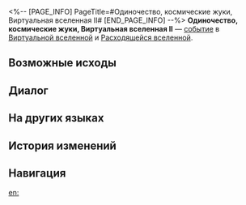 <%-- [PAGE_INFO]
PageTitle=#Одиночество, космические жуки, Виртуальная вселенная II#
[END_PAGE_INFO] --%>
{{Дополнить}}
{{ВВ Событие Инфобокс
|id                 = 14401-3
|Название           = 
|Изображение        = Событие ВВ Космические жуки.png
|Испытание_в_вв     = Неизвестно
|Испытание_в_рое    = Неизвестно
|Испытание_в_зиш    = Неизвестно
|Испытание_в_рв     = Неизвестно
|Испытание_в_облнеп = Неизвестно
|Требования         = 
|Пред               = 
|След               = 
|Упоминания         = 
|Порядок            = 034
|Порядок_рв         = 
}}
'''Одиночество, космические жуки, Виртуальная вселенная II''' — [[Расходящаяся вселенная/События|событие]] в [[Виртуальная вселенная|Виртуальной вселенной]] и [[Расходящаяся вселенная|Расходящейся вселенной]].

==Возможные исходы==
{{Возможные исходы
|Выбор_1 = Принять «душевный подарочек»
|Режимы_1  = вв,рой

|Шанс_1_1 = 80%

|Шанс_1_2 = 20%

|Выбор_2 = Принять «душевный подарочек»
|Результат_2 = Получить случайных диковин: 3.
|Режимы_2  = зиш

|Выбор_3 = Принять «благосклонность жизни»
|Режимы_3  = вв,зиш,рой

|Шанс_3_1 = 50%

|Выбор_4 = Принять «душевный подарочек»
|Режимы_4  = облнеп,рв

|Шанс_4_1 = 80%

|Шанс_4_2 = 20%

|Выбор_5 = Принять «благосклонность жизни»
|Результат_5 = Получить благословения 3★: 2.
|Режимы_5  = рв

|Выбор_6 = Принять «благосклонность жизни»
|Результат_6 = Получить случайные скипетры 2★: 1, а также случайные компоненты 1★: 4.
|Режимы_6  = облнеп

|Выбор_7 = Отказаться
|Результат_7 = Вам нравится отдавать... ничего не получая взамен.
}}

==Диалог==
{{Диалог Начало}}
:{{tx}}
{{Диалог Конец}}

==На других языках==
{{На других языках
|en   = Loneliness, Cosmic Beauty Bugs, Simulated Universe (II)
|zhs  = 孤独，太空美虫，模拟宇宙（其二）
|zht  = 孤獨，太空美蟲，模擬宇宙（其二）
|ja   = {{Rubi|孤独|こどく}}、{{Rubi|宇宙|うちゅう}}の{{Rubi|美虫|びちゅう}}、{{Rubi|模擬宇宙|もぎうちゅう}}（2）
|ko   = 고독, 우주 곤충, 시뮬레이션 우주 (2)
|es   = Soledad, gusanos espaciales y el Universo Simulado II
|fr   = Solitude, insectes cosmiques merveilleux et Univers simulé (II)
|ru   = Одиночество, космические жуки, Виртуальная вселенная II
|th   = ความโดดเดี่ยว แมลงแสนสวยในอวกาศ และ Simulated Universe (2)
|vi   = Cô Độc, Sâu Không Gian, Vũ Trụ Mô Phỏng 2
|de   = Einsamkeit, Weltraum-Schönheitskäfer, Universum-Simulation (Teil 2)
|id   = Kesepian, Serangga Cantik Luar Angkasa, Simulated Universe (2)
|pt   = Solidão, Insetos da Beleza Cósmicos, Universo Simulado (II)
}}

==История изменений==
{{История изменений|null}}

==Навигация==
{{События ВВ Навбокс}}

[[en:]]